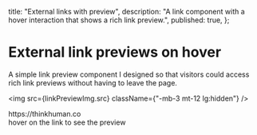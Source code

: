 
  title: "External links with preview",
  description: "A link component with a hover interaction that shows a rich link preview.",
  published: true,
};

# External link previews on hover

A simple link preview component I designed so that visitors could access rich link previews without having to leave the page.

<img src={linkPreviewImg.src} className={"-mb-3 mt-12 lg:hidden"} />

<div className={"hidden lg:block"}>
  <Experiment>
    <ExperimentContainer>
      <div className="text-white">
        <ExternalLinkWithPreview href="https://thinkhuman.co/" align={"center"}>
          https://thinkhuman.co
        </ExternalLinkWithPreview>
      </div>
      <div className={"opacity-50"}>hover on the link to see the preview</div>
    </ExperimentContainer>
  </Experiment>
</div>